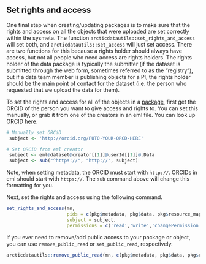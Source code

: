 ## Set rights and access

One final step when creating/updating packages is to make sure that the rights and access on all the objects that were uploaded are set correctly within the sysmeta. The function `arcticdatautils::set_rights_and_access` will set both, and `arcticdatautils::set_access` will just set access. There are two functions for this because a rights holder should always have access, but not all people who need access are rights holders. The rights holder of the data package is typically the submitter (if the dataset is submitted through the web form, sometimes referred to as the "registry"), but if a data team member is publishing objects for a PI, the rights holder should be the main point of contact for the dataset (i.e. the person who requested that we upload the data for them). 

To set the rights and access for all of the objects in a [package](#get-package-and-eml), first get the ORCID of the person you want to give access and rights to.
You can set this manually, or grab it from one of the creators in an eml file. You can look up ORCID [here](https://orcid.org/orcid-search/search). 

```r
# Manually set ORCiD
 subject <- 'http://orcid.org/PUT0-YOUR-ORCD-HERE'

# Set ORCiD from eml creator
 subject <- eml@dataset@creator[[1]]@userId[[1]]@.Data
 subject <- sub("^https://", "http://", subject)
```

Note, when setting metadata, the ORCID must start with `http://`. ORCIDs in eml should start with `https://`. The `sub` command above will change this formatting for you.

Next, set the rights and access using the following command.

```r
set_rights_and_access(mn, 
                      pids = c(pkg$metadata, pkg$data, pkg$resource_map),
                      subject = subject,
                      permissions = c('read','write','changePermission'))
```

If you ever need to remove/add public access to your package or object, you can use `remove_public_read` or `set_public_read`, respectively. 

```r
arcticdatautils::remove_public_read(mn, c(pkg$metadata, pkg$data, pkg$resource_map))
```
